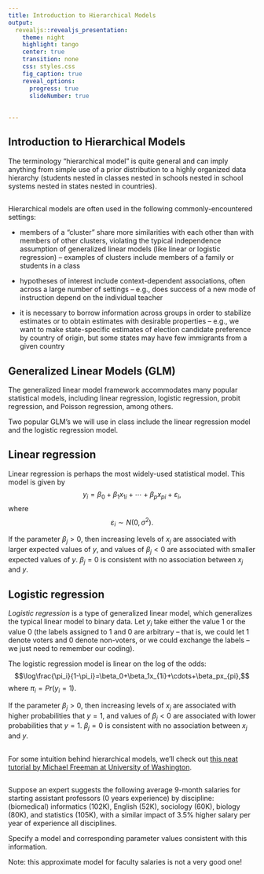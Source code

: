 ```yaml
---
title: Introduction to Hierarchical Models
output: 
  revealjs::revealjs_presentation:
    theme: night
    highlight: tango
    center: true
    transition: none
    css: styles.css
    fig_caption: true
    reveal_options:
      progress: true
      slideNumber: true
      
  
---
```



## Introduction to Hierarchical Models

The terminology "hierarchical model" is quite general and can imply anything from simple use of a prior distribution to a highly organized data hierarchy (students nested in classes nested in schools nested in school systems nested in states nested in countries).  


## 

Hierarchical models are often used in the following commonly-encountered settings:

 - members of a "cluster" share more similarities with each other than with members of other clusters, violating the typical independence assumption of generalized linear models (like linear or logistic regression) -- examples of clusters include members of a family or students in a class
 
 - hypotheses of interest include context-dependent associations, often across a large number of settings -- e.g., does success of a new mode of instruction depend on the individual teacher
 
 - it is necessary to borrow information across groups in order to stabilize estimates or to obtain estimates with desirable properties -- e.g., we want to make state-specific estimates of election candidate preference by country of origin, but some states may have few immigrants from a given country
 
 
## Generalized Linear Models (GLM)

The generalized linear model framework accommodates many popular statistical models, including linear regression, logistic regression, probit regression, and Poisson regression, among others.

Two popular GLM's we will use in class include the linear regression model and the logistic regression model. 

## Linear regression

Linear regression is perhaps the most widely-used statistical model. This model is given by $$y_i=\beta_0+\beta_1x_{1i}+\cdots+\beta_px_{pi}+\varepsilon_i,$$ where $$\varepsilon_i \sim N\left(0,\sigma^2\right).$$


If the parameter $\beta_j>0$, then increasing levels of $x_j$ are associated with larger expected values of $y$, and values of $\beta_j<0$ are associated with smaller expected values of $y$.  $\beta_j=0$ is consistent with no association between $x_j$ and $y$.

## Logistic regression

*Logistic regression* is a type of generalized linear model, which generalizes the typical linear model to binary data. Let $y_i$ take either the value 1 or the value 0 (the labels assigned to 1 and 0 are arbitrary -- that is, we could let 1 denote voters and 0 denote non-voters, or we could exchange the labels -- we just need to remember our coding).

The logistic regression model is linear on the log of the odds: $$\log\frac{\pi_i}{1-\pi_i}=\beta_0+\beta_1x_{1i}+\cdots+\beta_px_{pi},$$ where $\pi_i=Pr(y_i=1)$.

If the parameter $\beta_j>0$, then increasing levels of $x_j$ are associated with higher probabilities that $y=1$, and values of $\beta_j<0$ are associated with lower probabilities that $y=1$. $\beta_j=0$ is consistent with no association between $x_j$ and $y$.



##

For some intuition behind hierarchical models, we'll check out [this neat tutorial by Michael Freeman at University of Washington](http://mfviz.com/hierarchical-models/).

##

Suppose an expert suggests the following average 9-month salaries for starting assistant professors (0 years experience) by discipline: (biomedical) informatics (102K), English (52K), sociology (60K), biology (80K), and statistics (105K), with a similar impact of 3.5% higher salary per year of experience all disciplines. 

Specify a model and corresponding parameter values consistent with this information.

Note: this approximate model for faculty salaries is not a very good one!


